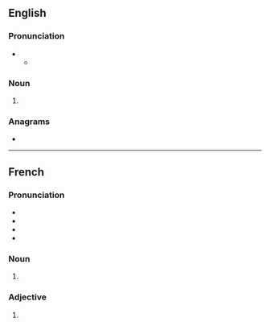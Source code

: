 {{also|vèrts}}
==English==

===Pronunciation===
* {{IPA|en|/ˈvɜː(ɹ)ts/}}
** {{audio|en|LL-Q1860 (eng)-Vealhurl-verts.wav|Audio (UK)}}

===Noun===
{{head|en|noun form}}

# {{plural of|en|vert}}

===Anagrams===
* {{anagrams|en|a=erstv|trevs|verst}}

----

==French==

===Pronunciation===
* {{fr-IPA}}
* {{audio|fr|LL-Q150 (fra)-WikiLucas00-verts.wav|Audio}}
* {{homophones|fr|vair|vaire|ver|verre|verres|vers|vert}}
* {{rhymes|fr|ɛʁ|s=1}}

===Noun===
{{head|fr|noun form|g=m}}

# {{plural of|fr|vert}}

===Adjective===
{{head|fr|adjective form}}

# {{masculine plural of|fr|vert}}